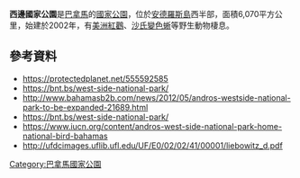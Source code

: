 {{coords|24.28|N|77.95|W|display=title}}

'''西邊國家公園'''是[[巴拿馬|巴拿馬]]的[[國家公園|國家公園]]，位於[[安德羅斯島|安德羅斯島]]西半部，面積6,070平方公里，始建於2002年，有[[美洲紅鸛|美洲紅鸛]]、[[沙氏變色蜥|沙氏變色蜥]]等野生動物棲息。

==參考資料==
* https://protectedplanet.net/555592585 {{Wayback|url=https://protectedplanet.net/555592585 |date=20190103010342 }}
* https://bnt.bs/west-side-national-park/ {{Wayback|url=https://bnt.bs/west-side-national-park/ |date=20190427123648 }}
* http://www.bahamasb2b.com/news/2012/05/andros-westside-national-park-to-be-expanded-21689.html {{Wayback|url=http://www.bahamasb2b.com/news/2012/05/andros-westside-national-park-to-be-expanded-21689.html |date=20190905123140 }}
* https://bnt.bs/west-side-national-park/ {{Wayback|url=https://bnt.bs/west-side-national-park/ |date=20190427123648 }}
* https://www.iucn.org/content/andros-west-side-national-park-home-national-bird-bahamas
* http://ufdcimages.uflib.ufl.edu/UF/E0/02/02/41/00001/liebowitz_d.pdf {{Wayback|url=http://ufdcimages.uflib.ufl.edu/UF/E0/02/02/41/00001/liebowitz_d.pdf |date=20190102193508 }}

{{Panama-geo-stub}}
[[Category:巴拿馬國家公園|Category:巴拿馬國家公園]]